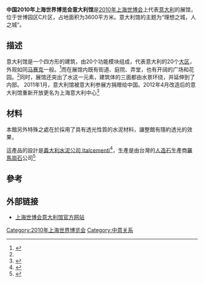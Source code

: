 {{coord|31.1858023|121.4713025|display=title|type:landmark|format=dms}}
{{Infobox building
| building_name       = 2010年上海世博会意大利馆
| native_building_name= 
| former_names        =
| alternate_names     =
| image               = ItalyPavilion.jpg
| caption             = 
| map_type            = 
| altitude            = 
| building_type       = 
| architectural_style = 
| structural_system   = 
| cost                = 
| ren_cost            =
| location            = [[上海|上海]]世博园区C片区
| address             = 
| client              = 
| owner               = 
| current_tenants     = 
| landlord            = 
| coordinates         = 
| start_date          = 
| completion_date     = 
| inauguration_date   =
| renovation_date     = 
| demolition_date     = 
| destruction_date    = 
| height              = 18米
| diameter            = 
| other_dimensions    = 
| floor_count         = 
| floor_area          = 3600平方米
| main_contractor     = 
| architect           = Giampaolo Imbrighi
| architecture_firm   = 
| structural_engineer = 
| services_engineer   = 
| civil_engineer      = 
| other_designers     = 
| quantity_surveyor   = 
| awards              = 
| ren_architect       =
| ren_firm            =
| ren_str_engineer    = 
| ren_serv_engineer   = 
| ren_civ_engineer    = 
| ren_oth_designers   = 
| ren_qty_surveyor    = 
| ren_awards          = 
| references          = 
}}

'''中国2010年上海世界博览会意大利馆'''是[[2010年上海世博会|2010年上海世博会]]上代表[[意大利|意大利]]的展馆，位于世博园区C片区，占地面积为3600平方米。意大利馆的主题为“理想之城，人之城”。

==描述==
意大利馆是一个四方形的建筑，由20个功能模块组成，代表意大利的20个[[意大利行政区划|大区]]，外观如同[[马赛克|马赛克]]一般。<ref name="qq">{{cite web|url=http://2010.qq.com/a/20100423/000140.htm|title=意大利馆如分裂马赛克 设计灵感源自“上海”|publisher=腾讯世博|accessdate=2010-04-24|archive-date=2020-08-04|archive-url=https://web.archive.org/web/20200804142339/https://2010.qq.com/a/20100423/000140.htm|dead-url=no}}</ref>而在展馆内既有街道、庭院、弄堂，也有开阔的广场和花园。<ref name="qq" />同时，展馆还突出了水这一元素，建筑体的三面都由水景环绕，并延伸到了内部。
2011年1月，意大利馆被意大利参展方捐赠给中国。2012年4月改造后的意大利馆重新开放更名为上海意大利中心<ref>{{cite web|url=http://www.expo2010italia.gov.it/area.asp?a=283|title=“以人为本的城市”:意大利城市传统向上海市献礼|publisher=上海世博会意大利馆|accessdate=2010-04-24|deadurl=yes|archiveurl=https://web.archive.org/web/20100420113250/http://www.expo2010italia.gov.it/area.asp?a=283|archivedate=2010-04-20}}</ref>

==材料==
本館另外特殊之處在於採用了具有透光性質的水泥材料，讓整館有隱約透光的效果，




這產品的設計是[https://en.wikipedia.org/wiki/Italcementi 義大利水泥公司 Italcementi]{{Wayback|url=https://en.wikipedia.org/wiki/Italcementi |date=20191218112108 }}<ref>{{Cite web |url=http://www.italcementigroup.com/ENG/Architecture/Italian+Pavilion+-+Shanghai+Expo/ |title=存档副本 |accessdate=2014-12-19 |archive-date=2017-11-15 |archive-url=https://web.archive.org/web/20171115012101/http://www.italcementigroup.com/ENG/Architecture/Italian+Pavilion+-+Shanghai+Expo |dead-url=no }}</ref>，生產是由台灣的[[人造石|人造石]]生產商[http://www.romastone.com.tw 羅馬崗石]{{Wayback|url=http://www.romastone.com.tw/ |date=20200610171954 }}公司<ref>{{cite web |url=http://www.romastone.com.tw/news-detail.php?b_id=24 |title=存档副本 |accessdate=2014-12-19 |deadurl=yes |archiveurl=https://web.archive.org/web/20141221080935/http://www.romastone.com.tw/news-detail.php?b_id=24 |archivedate=2014-12-21 }}</ref>

==參考==
{{reflist}}

==外部链接==
*[https://web.archive.org/web/20100402230641/http://www.expo2010italia.gov.it/default.asp?l=chi 上海世博会意大利馆官方网站]


{{2010年上海世博会展馆}}
[[Category:2010年上海世界博览会|Category:2010年上海世界博览会]]
[[Category:中意关系|Category:中意关系]]